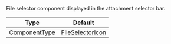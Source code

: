 File selector component displayed in the attachment selector bar.

| Type          | Default                                                                                                                                                     |
| ------------- | ----------------------------------------------------------------------------------------------------------------------------------------------------------- |
| ComponentType | [FileSelectorIcon](https://github.com/GetStream/stream-chat-react-native/blob/main/package/src/components/AttachmentPicker/components/FileSelectorIcon.tsx) |
